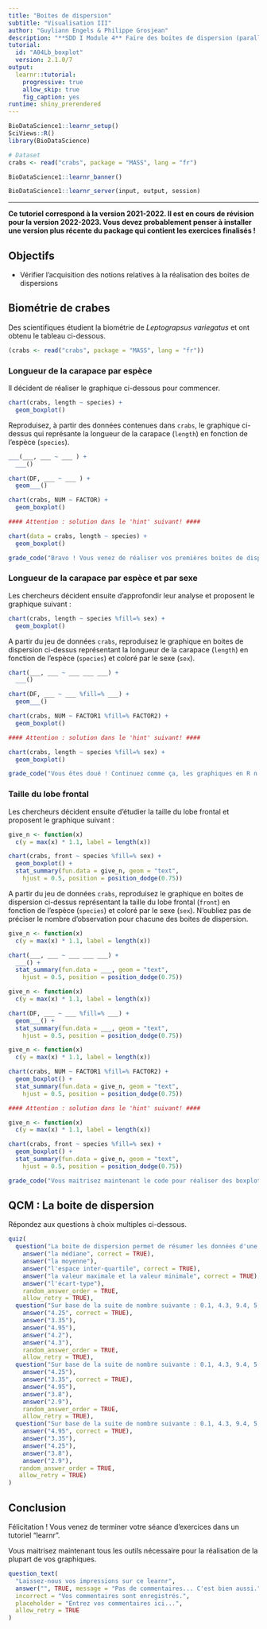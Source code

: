 ```yaml
---
title: "Boites de dispersion"
subtitle: "Visualisation III"
author: "Guyliann Engels & Philippe Grosjean"
description: "**SDD I Module 4** Faire des boites de dispersion (parallèles) dans R."
tutorial:
  id: "A04Lb_boxplot"
  version: 2.1.0/7
output:
  learnr::tutorial:
    progressive: true
    allow_skip: true
    fig_caption: yes
runtime: shiny_prerendered
---
```


```r
BioDataScience1::learnr_setup()
SciViews::R()
library(BioDataScience)

# Dataset
crabs <- read("crabs", package = "MASS", lang = "fr")
```

```r
BioDataScience1::learnr_banner()
```

```r
BioDataScience1::learnr_server(input, output, session)
```

------------------------------------------------------------------------

**Ce tutoriel correspond à la version 2021-2022. Il est en cours de révision pour la version 2022-2023. Vous devez probablement penser à installer une version plus récente du package qui contient les exercices finalisés !**

## Objectifs

-   Vérifier l'acquisition des notions relatives à la réalisation des boites de dispersions

## Biométrie de crabes

Des scientifiques étudient la biométrie de *Leptograpsus variegatus* et ont obtenu le tableau ci-dessous.

```r
(crabs <- read("crabs", package = "MASS", lang = "fr"))
```

### Longueur de la carapace par espèce

Il décident de réaliser le graphique ci-dessous pour commencer.

```r
chart(crabs, length ~ species) +
  geom_boxplot()
```

Reproduisez, à partir des données contenues dans `crabs`, le graphique ci-dessus qui représante la longueur de la carapace (`length`) en fonction de l'espèce (`species`).

```r
___(___, ___ ~ ___ ) +
  ___()
```

```r
chart(DF, ___ ~ ___ ) +
  geom___()
```

```r
chart(crabs, NUM ~ FACTOR) +
  geom_boxplot()

#### Attention : solution dans le 'hint' suivant! ####
```

```r
chart(data = crabs, length ~ species) +
  geom_boxplot()
```

```r
grade_code("Bravo ! Vous venez de réaliser vos premières boites de dispersion.")
```

### Longueur de la carapace par espèce et par sexe

Les chercheurs décident ensuite d'approfondir leur analyse et proposent le graphique suivant :

```r
chart(crabs, length ~ species %fill=% sex) +
  geom_boxplot()
```

A partir du jeu de données `crabs`, reproduisez le graphique en boites de dispersion ci-dessus représentant la longueur de la carapace (`length`) en fonction de l'espèce (`species`) et coloré par le sexe (`sex`).

```r
chart(___, ___ ~ ___ ___ ___) +
  ___() 
```

```r
chart(DF, ___ ~ ___ %fill=% ___) +
  geom___() 
```

```r
chart(crabs, NUM ~ FACTOR1 %fill=% FACTOR2) +
  geom_boxplot()

#### Attention : solution dans le 'hint' suivant! ####
```

```r
chart(crabs, length ~ species %fill=% sex) +
  geom_boxplot()
```

```r
grade_code("Vous êtes doué ! Continuez comme ça, les graphiques en R n'auront bientôt plus de secret pour vous.")
```

### Taille du lobe frontal

Les chercheurs décident ensuite d'étudier la taille du lobe frontal et proposent le graphique suivant :

```r
give_n <- function(x)
  c(y = max(x) * 1.1, label = length(x)) 

chart(crabs, front ~ species %fill=% sex) +
  geom_boxplot() +
  stat_summary(fun.data = give_n, geom = "text",
    hjust = 0.5, position = position_dodge(0.75))
```

A partir du jeu de données `crabs`, reproduisez le graphique en boites de dispersion ci-dessus représentant la taille du lobe frontal (`front`) en fonction de l'espèce (`species`) et coloré par le sexe (`sex`). N'oubliez pas de préciser le nombre d'observation pour chacune des boites de dispersion.

```r
give_n <- function(x)
  c(y = max(x) * 1.1, label = length(x)) 

chart(___, ___ ~ ___ ___ ___) +
  ___() +
  stat_summary(fun.data = ___, geom = "text",
    hjust = 0.5, position = position_dodge(0.75))
```

```r
give_n <- function(x)
  c(y = max(x) * 1.1, label = length(x)) 

chart(DF, ___ ~ ___ %fill=% ___) +
  geom___() +
  stat_summary(fun.data = ___, geom = "text",
    hjust = 0.5, position = position_dodge(0.75))
```

```r
give_n <- function(x)
  c(y = max(x) * 1.1, label = length(x)) 

chart(crabs, NUM ~ FACTOR1 %fill=% FACTOR2) +
  geom_boxplot() +
  stat_summary(fun.data = give_n, geom = "text",
    hjust = 0.5, position = position_dodge(0.75))

#### Attention : solution dans le 'hint' suivant! ####
```

```r
give_n <- function(x)
  c(y = max(x) * 1.1, label = length(x)) 

chart(crabs, front ~ species %fill=% sex) +
  geom_boxplot() +
  stat_summary(fun.data = give_n, geom = "text",
    hjust = 0.5, position = position_dodge(0.75))
```

```r
grade_code("Vous maitrisez maintenant le code pour réaliser des boxplots et y associer le nombre d'individus par sous-groupe.")
```

## QCM : La boite de dispersion

Répondez aux questions à choix multiples ci-dessous.

```r
quiz(
  question("La boite de dispersion permet de résumer les données d'une variable numérique, quels sont les descripteurs employés ?",
    answer("la médiane", correct = TRUE),
    answer("la moyenne"),
    answer("l'espace inter-quartile", correct = TRUE),
    answer("la valeur maximale et la valeur minimale", correct = TRUE),
    answer("l'écart-type"),
    random_answer_order = TRUE,
    allow_retry = TRUE),
  question("Sur base de la suite de nombre suivante : 0.1, 4.3, 9.4, 5, 4.9, 2.9, 3.8, 4.2 que vaut la médiane ?",
    answer("4.25", correct = TRUE),
    answer("3.35"),
    answer("4.95"),
    answer("4.2"),
    answer("4.3"),
    random_answer_order = TRUE,
    allow_retry = TRUE),
  question("Sur base de la suite de nombre suivante : 0.1, 4.3, 9.4, 5, 4.9, 2.9, 3.8, 4.2 que vaut le premier quartile ?",
    answer("4.25"),
    answer("3.35", correct = TRUE),
    answer("4.95"),
    answer("3.8"),
    answer("2.9"),
    random_answer_order = TRUE,
    allow_retry = TRUE),
  question("Sur base de la suite de nombre suivante : 0.1, 4.3, 9.4, 5, 4.9, 2.9, 3.8, 4.2 que vaut le troisième quartile ?",
    answer("4.95", correct = TRUE),
    answer("3.35"),
    answer("4.25"),
    answer("3.8"),
    answer("2.9"),
   random_answer_order = TRUE,
   allow_retry = TRUE)
)
```

## Conclusion

Félicitation ! Vous venez de terminer votre séance d'exercices dans un tutoriel "learnr".

Vous maitrisez maintenant tous les outils nécessaire pour la réalisation de la plupart de vos graphiques.

```r
question_text(
  "Laissez-nous vos impressions sur ce learnr",
  answer("", TRUE, message = "Pas de commentaires... C'est bien aussi."),
  incorrect = "Vos commentaires sont enregistrés.",
  placeholder = "Entrez vos commentaires ici...",
  allow_retry = TRUE
)
```
